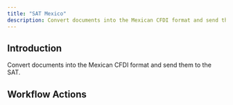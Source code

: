 ```yaml
---
title: "SAT Mexico"
description: Convert documents into the Mexican CFDI format and send them to the SAT.
---
```



## Introduction

Convert documents into the Mexican CFDI format and send them to the SAT.

## Workflow Actions

<CardGroup cols={2}>
  <Card1 />
  <Card2 />
</CardGroup>
